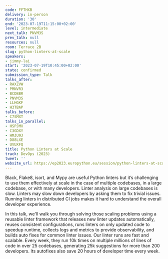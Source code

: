 ```yaml
---
code: FFTHXB
delivery: in-person
duration: '30'
end: '2023-07-19T11:15:00+02:00'
level: intermediate
next_talk: PNVM3S
prev_talk: null
resources: null
room: Terrace 2B
slug: python-linters-at-scale
speakers:
- jimmy-lai
start: '2023-07-19T10:45:00+02:00'
state: confirmed
submission_type: Talk
talks_after:
- RAXZVW
- PMNVR3
- BCDBBR
- PNVM3S
- LLHGKF
- H3TBAP
talks_before:
- C7SMXT
talks_in_parallel:
- HSPJMX
- C3GDXY
- HMJU9J
- D88LXE
- UVUXFQ
title: Python Linters at Scale
track: DevOps (2023)
tweet: ''
website_url: https://ep2023.europython.eu/session/python-linters-at-scale
---
```


Black, Flake8, isort, and Mypy are useful Python linters but it’s challenging to use them effectively at scale in the case of multiple codebases, in a large codebase, or with many developers. Linter analysis on large codebases is slow. Linters may slow down developers by asking them to fix trivial issues. Running linters in distributed CI jobs makes it hard to understand the overall developer experience.

In this talk, we'll walk you through solving those scaling problems using a reusable linter framework that releases new linter updates automatically, reuses consistent configurations, runs linters on only updated code to speedup runtime, collects logs and metrics to provide observability, and builds auto fixes for common linter issues. Our linter runs are fast and scalable. Every week, they run 10k times on multiple millions of lines of code in over 25 codebases, generating 25k suggestions for more than 200 developers. Its autofixes also save 20 hours of developer time every week.